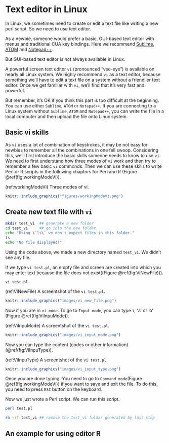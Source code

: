 # Text editor in Linux

In Linux, we sometimes need to create or edit a text file like writing a new perl script. So we need to use text editor. 

As a newbie, someone would prefer a basic, GUI-based text editor with menus and traditional CUA key bindings. Here we recommend [Sublime](https://www.sublimetext.com/), [ATOM](https://atom.io) and [Notepad++](https://notepad-plus-plus.org/). 

But GUI-based text editor is not always available in Linux. 

A powerful screen text editor `vi` (pronounced “vee-eye”) is available on nearly all Linux system. We highly recommend `vi` as a text editor, because something we’ll have to edit a text file on a system without a friendlier text editor. Once we get familiar with `vi`, we’ll find that it’s very fast and powerful. 

But remember, it’s OK if you think this part is too difficult at the beginning. You can use either `Sublime`, `ATOM` or `Notepad++`. If you are connecting to a Linux system without `Sublime`, `ATOM` and `Notepad++`, you can write the file in a local computer and then upload the file onto Linux system. 

## Basic vi skills

As `vi` uses a lot of combination of keystrokes, it may be not easy for newbies to remember all the combinations in one fell swoop. Considering this, we’ll first introduce the basic skills someone needs to know to use `vi`. We need to first understand how three modes of `vi` work and then try to remember a few basic `vi` commonds. Then we can use these skills to write Perl or R scripts in the following chaptors for Perl and R (Figure \@ref(fig:workingModeVi)). 

(ref:workingModeVi) Three modes of vi.

```r
knitr::include_graphics("figures/workingModeVi.png")
```

## Create new text file with `vi`

```sh
mkdir test_vi  ## generate a new folder
cd test_vi     ## go into the new folder
echo "Using \`ls\` we don't expect files in this folder."
ls 
echo "No file displayed!"
```

Using the code above, we made a new directory named `test_vi`. We didn't see any file. 

If we type `vi test.pl`, an empty file and screen are created into which you may enter text because the file does not exist((Figure \@ref(fig:ViNewFile))).


```
vi test.pl
```

(ref:ViNewFile) A screentshot of the `vi test.pl`.

```r
knitr::include_graphics("images/vi_new_file.png")
```

Now if you are in `vi mode`. To go to `Input mode`, you can type `i`, 'a' or 'o' (Figure \@ref(fig:ViInpuMode)). 

(ref:ViInpuMode) A screentshot of the `vi test.pl`.

```r
knitr::include_graphics("images/vi_input_mode.png")
```

Now you can type the content (codes or other information) (\@ref(fig:ViInpuType)).


(ref:ViInpuType) A screentshot of the `vi test.pl`.

```r
knitr::include_graphics("images/vi_input_type.png")
```

Once you are done typing. You need to go to `Command mode`(Figure \@ref(fig:workingModeVi)) if you want to save and exit the file. To do this, you need to press `ESC` button on the keyboard. 




Now we just wrote a Perl script. We can run this script. 


```sh

perl test.pl
```


```sh
rm -rf test_vi ## remove the test_vi folder generated by last step
```


## An example for using editor R

```r
```






